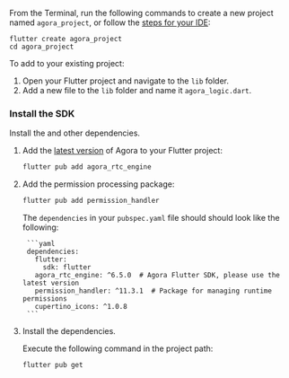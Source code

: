 
<PlatformWrapper platform = "flutter">

<Tabs>
<TabItem value="new" label="Create a new project" default>

From the Terminal, run the following commands to create a new project named `agora_project`, or follow the [steps for your IDE](https://docs.flutter.dev/get-started/test-drive?tab=vscode#choose-your-ide):

```flutter
flutter create agora_project
cd agora_project
```

</TabItem>

<TabItem value="existing" label="Add to an existing project">

To add <Vpd k="NAME" /> to your existing project:

1. Open your Flutter project and navigate to the `lib` folder.
2. Add a new file to the `lib` folder and name it `agora_logic.dart`.

</TabItem>
</Tabs>

### Install the SDK

Install the <Vg k="COMPANY" /> <Vpd k="SDK" /> and other dependencies.

1. Add the [latest version](https://pub.dev/packages/agora_rtc_engine) of Agora <Vpd k="SDK" /> to your Flutter project:

    ```bash
    flutter pub add agora_rtc_engine
    ```

2. Add the permission processing package:

    ```bash
    flutter pub add permission_handler
    ```

    The `dependencies` in your `pubspec.yaml` file should should look like the following:

        ```yaml
        dependencies:
          flutter:
            sdk: flutter 
          agora_rtc_engine: ^6.5.0  # Agora Flutter SDK, please use the latest version
          permission_handler: ^11.3.1  # Package for managing runtime permissions
          cupertino_icons: ^1.0.8 
        ```

1. Install the dependencies.

    Execute the following command in the project path:

    ```bash
    flutter pub get
    ```

</PlatformWrapper>